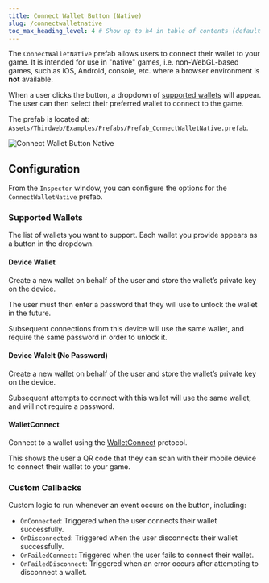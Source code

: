```yaml
---
title: Connect Wallet Button (Native)
slug: /connectwalletnative
toc_max_heading_level: 4 # Show up to h4 in table of contents (default is up to h3)
---
```


The `ConnectWalletNative` prefab allows users to connect their wallet to your game. It is intended
for use in "native" games, i.e. non-WebGL-based games, such as iOS, Android, console, etc. where a browser
environment is **not** available.

When a user clicks the button, a dropdown of [supported wallets](#supported-wallets) will appear. The user can then
select their preferred wallet to connect to the game.

The prefab is located at: `Assets/Thirdweb/Examples/Prefabs/Prefab_ConnectWalletNative.prefab`.

![Connect Wallet Button Native](../assets/connectwalletnative.png)

## Configuration

From the `Inspector` window, you can configure the options for the `ConnectWalletNative` prefab.

### Supported Wallets

The list of wallets you want to support.
Each wallet you provide appears as a button in the dropdown.

#### Device Wallet

Create a new wallet on behalf of the user and store the wallet&rsquo;s private key on the device.

The user must then enter a password that they will use to unlock the wallet in the future.

Subsequent connections from this device will use the same wallet, and require the same password in order to unlock it.

#### Device Walelt (No Password)

Create a new wallet on behalf of the user and store the wallet&rsquo;s private key on the device.

Subsequent attempts to connect with this wallet will use the same wallet, and will not require a password.

#### WalletConnect

Connect to a wallet using the [WalletConnect](https://walletconnect.org/) protocol.

This shows the user a QR code that they can scan with their mobile device to connect their wallet to your game.

### Custom Callbacks

Custom logic to run whenever an event occurs on the button, including:

- `OnConnected`: Triggered when the user connects their wallet successfully.
- `OnDisconnected`: Triggered when the user disconnects their wallet successfully.
- `OnFailedConnect`: Triggered when the user fails to connect their wallet.
- `OnFailedDisconnect`: Triggered when an error occurs after attempting to disconnect a wallet.
